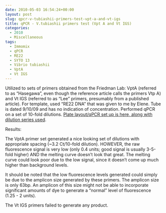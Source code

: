 ```yaml
---
date: 2010-05-03 16:54:24+00:00
layout: post
slug: qpcr-v-tubiashii-primers-test-vpt-a-and-vt-igs
title: qPCR - V.tubiashii primers test (Vpt A and Vt IGS)
categories:
  - 2010
  - Miscellaneous
tags:
  - Immomix
  - qPCR
  - RE22
  - SYTO 13
  - Vibrio tubiashii
  - VptA
  - Vt IGS
---
```


Utilized to sets of primers obtained from the Friedman Lab: VptA (referred to as "Hasegawa", even though the reference article calls the primers Vtp A) and Vt IGS (referred to as "Lee" primers, presumably from a published article). For template, used "RE22 DNA" that was given to me by Elene. Tube is dated 9/10/09 and has no indication of concentration. Performed qPCR on a set of 10-fold dilutions. [Plate layout/qPCR set up is here, along with dilution series used](https://eagle.fish.washington.edu/Arabidopsis/Notebook%20Workup%20Files/20100503-01.jpg).

Results:

The VptA primer set generated a nice looking set of dilutions with appropriate spacing (~3.2 Ct/10-fold dilution). HOWEVER, the raw fluorescence signal is very low (only 0.4 units; good signal is usually 3-5-fold higher) AND the melting curve doesn't look that great. The melting curve could look poor due to the low signal, since it doesn't come up much higher than background levels.

It should be noted that the low fluorescence levels generated could simply be due to the amplicon size generated by these primers. The amplicon size is only 63bp. An amplicon of this size might not be able to incorporate significant amounts of dye to generate a "normal" level of fluorescence (1.25 - 2 units).

The Vt IGS primers failed to generate any product.

